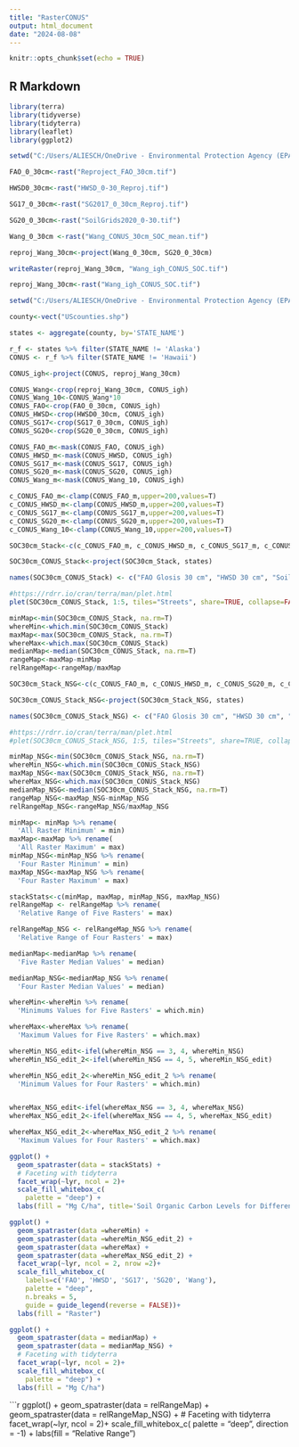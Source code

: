 ---
title: "RasterCONUS"
output: html_document
date: "2024-08-08"
---

```{r setup, include=FALSE}
knitr::opts_chunk$set(echo = TRUE)
```

## R Markdown

```{r}

library(terra)
library(tidyverse)
library(tidyterra)
library(leaflet)
library(ggplot2)
```



```{r pressure, echo=FALSE}
setwd("C:/Users/ALIESCH/OneDrive - Environmental Protection Agency (EPA)/Documents/soilrastercomparison/rasters")

FAO_0_30cm<-rast("Reproject_FAO_30cm.tif")

HWSD0_30cm<-rast("HWSD_0-30_Reproj.tif")

SG17_0_30cm<-rast("SG2017_0_30cm_Reproj.tif")

SG20_0_30cm<-rast("SoilGrids2020_0-30.tif")

Wang_0_30cm <-rast("Wang_CONUS_30cm_SOC_mean.tif")

reproj_Wang_30cm<-project(Wang_0_30cm, SG20_0_30cm)

writeRaster(reproj_Wang_30cm, "Wang_igh_CONUS_SOC.tif")

reproj_Wang_30cm<-rast("Wang_igh_CONUS_SOC.tif")
```

```{r}
setwd("C:/Users/ALIESCH/OneDrive - Environmental Protection Agency (EPA)/Desktop/AgCensus 2022")

county<-vect("UScounties.shp")

states <- aggregate(county, by='STATE_NAME')

r_f <- states %>% filter(STATE_NAME != 'Alaska')
CONUS <- r_f %>% filter(STATE_NAME != 'Hawaii')

CONUS_igh<-project(CONUS, reproj_Wang_30cm)

```


```{r}
CONUS_Wang<-crop(reproj_Wang_30cm, CONUS_igh)
CONUS_Wang_10<-CONUS_Wang*10
CONUS_FAO<-crop(FAO_0_30cm, CONUS_igh)
CONUS_HWSD<-crop(HWSD0_30cm, CONUS_igh)
CONUS_SG17<-crop(SG17_0_30cm, CONUS_igh)
CONUS_SG20<-crop(SG20_0_30cm, CONUS_igh)

CONUS_FAO_m<-mask(CONUS_FAO, CONUS_igh)
CONUS_HWSD_m<-mask(CONUS_HWSD, CONUS_igh)
CONUS_SG17_m<-mask(CONUS_SG17, CONUS_igh)
CONUS_SG20_m<-mask(CONUS_SG20, CONUS_igh)
CONUS_Wang_m<-mask(CONUS_Wang_10, CONUS_igh)

c_CONUS_FAO_m<-clamp(CONUS_FAO_m,upper=200,values=T)
c_CONUS_HWSD_m<-clamp(CONUS_HWSD_m,upper=200,values=T)
c_CONUS_SG17_m<-clamp(CONUS_SG17_m,upper=200,values=T)
c_CONUS_SG20_m<-clamp(CONUS_SG20_m,upper=200,values=T)
c_CONUS_Wang_10<-clamp(CONUS_Wang_10,upper=200,values=T)
```

```{r}
SOC30cm_Stack<-c(c_CONUS_FAO_m, c_CONUS_HWSD_m, c_CONUS_SG17_m, c_CONUS_SG20_m, c_CONUS_Wang_10)

SOC30cm_CONUS_Stack<-project(SOC30cm_Stack, states)

names(SOC30cm_CONUS_Stack) <- c("FAO Glosis 30 cm", "HWSD 30 cm", "SoilGrids 2017 30 cm", "SoilGrids 2020 30 cm", "Wang et. al, 2024, 30 cm")

#https://rdrr.io/cran/terra/man/plet.html
plet(SOC30cm_CONUS_Stack, 1:5, tiles="Streets", share=TRUE, collapse=FALSE) |> lines(CONUS, lwd=2)
```

```{r}
minMap<-min(SOC30cm_CONUS_Stack, na.rm=T)
whereMin<-which.min(SOC30cm_CONUS_Stack)
maxMap<-max(SOC30cm_CONUS_Stack, na.rm=T)
whereMax<-which.max(SOC30cm_CONUS_Stack)
medianMap<-median(SOC30cm_CONUS_Stack, na.rm=T)
rangeMap<-maxMap-minMap
relRangeMap<-rangeMap/maxMap

```

```{r}
SOC30cm_Stack_NSG<-c(c_CONUS_FAO_m, c_CONUS_HWSD_m, c_CONUS_SG20_m, c_CONUS_Wang_10)

SOC30cm_CONUS_Stack_NSG<-project(SOC30cm_Stack_NSG, states)

names(SOC30cm_CONUS_Stack_NSG) <- c("FAO Glosis 30 cm", "HWSD 30 cm", "SoilGrids 2020 30 cm", "Wang et. al, 2024, 30 cm")

#https://rdrr.io/cran/terra/man/plet.html
#plet(SOC30cm_CONUS_Stack_NSG, 1:5, tiles="Streets", share=TRUE, collapse=FALSE) |> lines(CONUS, lwd=2)
```


```{r}
minMap_NSG<-min(SOC30cm_CONUS_Stack_NSG, na.rm=T)
whereMin_NSG<-which.min(SOC30cm_CONUS_Stack_NSG)
maxMap_NSG<-max(SOC30cm_CONUS_Stack_NSG, na.rm=T)
whereMax_NSG<-which.max(SOC30cm_CONUS_Stack_NSG)
medianMap_NSG<-median(SOC30cm_CONUS_Stack_NSG, na.rm=T)
rangeMap_NSG<-maxMap_NSG-minMap_NSG
relRangeMap_NSG<-rangeMap_NSG/maxMap_NSG

```


```{r}
minMap<- minMap %>% rename(
  'All Raster Minimum' = min)
maxMap<-maxMap %>% rename(
  'All Raster Maximum' = max)
minMap_NSG<-minMap_NSG %>% rename(
  'Four Raster Minimum' = min)
maxMap_NSG<-maxMap_NSG %>% rename(
  'Four Raster Maximum' = max)

stackStats<-c(minMap, maxMap, minMap_NSG, maxMap_NSG)
relRangeMap <- relRangeMap %>% rename(
  'Relative Range of Five Rasters' = max)

relRangeMap_NSG <- relRangeMap_NSG %>% rename(
  'Relative Range of Four Rasters' = max)

medianMap<-medianMap %>% rename(
  'Five Raster Median Values' = median)

medianMap_NSG<-medianMap_NSG %>% rename(
  'Four Raster Median Values' = median)

whereMin<-whereMin %>% rename(
  'Minimums Values for Five Rasters' = which.min)

whereMax<-whereMax %>% rename(
  'Maximum Values for Five Rasters' = which.max)

whereMin_NSG_edit<-ifel(whereMin_NSG == 3, 4, whereMin_NSG)
whereMin_NSG_edit_2<-ifel(whereMin_NSG == 4, 5, whereMin_NSG_edit)

whereMin_NSG_edit_2<-whereMin_NSG_edit_2 %>% rename(
  'Minimum Values for Four Rasters' = which.min)


whereMax_NSG_edit<-ifel(whereMax_NSG == 3, 4, whereMax_NSG)
whereMax_NSG_edit_2<-ifel(whereMax_NSG == 4, 5, whereMax_NSG_edit)

whereMax_NSG_edit_2<-whereMax_NSG_edit_2 %>% rename(
  'Maximum Values for Four Rasters' = which.max)

```

```{r}

ggplot() +
  geom_spatraster(data = stackStats) +
  # Faceting with tidyterra
  facet_wrap(~lyr, ncol = 2)+
  scale_fill_whitebox_c(
    palette = "deep") +
  labs(fill = "Mg C/ha", title='Soil Organic Carbon Levels for Different Raster Configurations') 
```


```{r}

ggplot() +
  geom_spatraster(data =whereMin) +
  geom_spatraster(data =whereMin_NSG_edit_2) +
  geom_spatraster(data =whereMax) +
  geom_spatraster(data =whereMax_NSG_edit_2) +
  facet_wrap(~lyr, ncol = 2, nrow =2)+
  scale_fill_whitebox_c(
    labels=c('FAO', 'HWSD', 'SG17', 'SG20', 'Wang'),
    palette = "deep",
    n.breaks = 5,
    guide = guide_legend(reverse = FALSE))+
  labs(fill = "Raster")

```

```{r}


ggplot() +
  geom_spatraster(data = medianMap) +
  geom_spatraster(data = medianMap_NSG) +
  # Faceting with tidyterra
  facet_wrap(~lyr, ncol = 2)+
  scale_fill_whitebox_c(
    palette = "deep") +
  labs(fill = "Mg C/ha") 
```



```{r}

ggplot() +
  geom_spatraster(data = relRangeMap) +
  geom_spatraster(data = relRangeMap_NSG) +
  # Faceting with tidyterra
  facet_wrap(~lyr, ncol = 2)+
  scale_fill_whitebox_c(
    palette = "deep", 
    direction = -1) +
  labs(fill = "Relative Range")